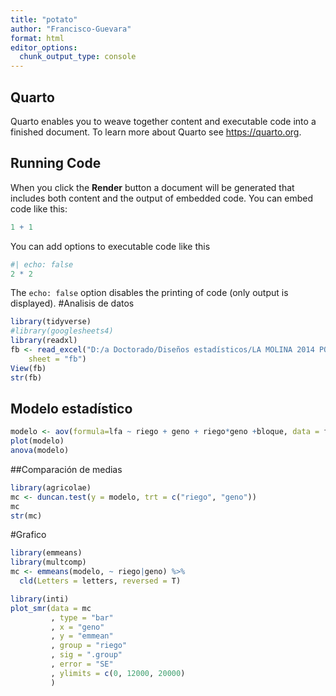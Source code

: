 ```yaml
---
title: "potato"
author: "Francisco-Guevara"
format: html
editor_options: 
  chunk_output_type: console
---
```


## Quarto

Quarto enables you to weave together content and executable code into a finished document. To learn more about Quarto see <https://quarto.org>.

## Running Code

When you click the **Render** button a document will be generated that includes both content and the output of embedded code. You can embed code like this:

```r
1 + 1
```

You can add options to executable code like this 

```r
#| echo: false
2 * 2
```

The `echo: false` option disables the printing of code (only output is displayed).
#Analisis de datos

```r
library(tidyverse)
#library(googlesheets4)
library(readxl)
fb <- read_excel("D:/a Doctorado/Diseños estadísticos/LA MOLINA 2014 POTATO WUE (FB).xlsx", 
    sheet = "fb")
View(fb)
str(fb)
```
## Modelo estadístico

```r
modelo <- aov(formula=lfa ~ riego + geno + riego*geno +bloque, data = fb)
plot(modelo)
anova(modelo)

```

##Comparación de medias
```r
library(agricolae)
mc <- duncan.test(y = modelo, trt = c("riego", "geno"))
mc
str(mc)


```
#Grafico
```r
library(emmeans)
library(multcomp)
mc <- emmeans(modelo, ~ riego|geno) %>%
  cld(Letters = letters, reversed = T)

library(inti)
plot_smr(data = mc
         , type = "bar"
         , x = "geno"
         , y = "emmean"
         , group = "riego"
         , sig = ".group"
         , error = "SE"
         , ylimits = c(0, 12000, 20000)
         )


```
